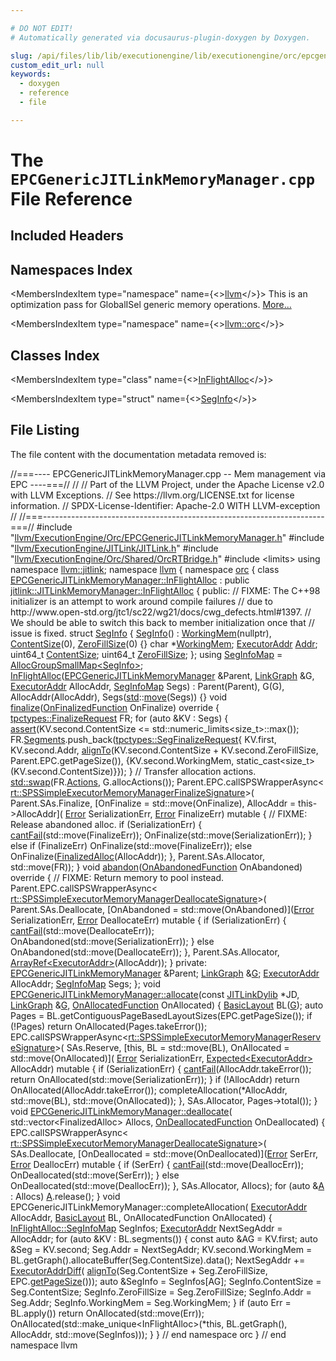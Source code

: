 ```yaml
---

# DO NOT EDIT!
# Automatically generated via docusaurus-plugin-doxygen by Doxygen.

slug: /api/files/lib/lib/executionengine/lib/executionengine/orc/epcgenericjitlinkmemorymanager-cpp
custom_edit_url: null
keywords:
  - doxygen
  - reference
  - file

---
```





# The `EPCGenericJITLinkMemoryManager.cpp` File Reference

<DoxygenPage pluginConfig={pluginConfig}>



## Included Headers

<IncludesList>
<IncludesListItem
  filePath="llvm/ExecutionEngine/Orc/EPCGenericJITLinkMemoryManager.h"
  permalink="/docs/api/files/include/include/llvm/include/llvm/executionengine/include/llvm/executionengine/orc/epcgenericjitlinkmemorymanager-h"
  isLocal="true" />
<IncludesListItem
  filePath="llvm/ExecutionEngine/JITLink/JITLink.h"
  permalink="/docs/api/files/include/include/llvm/include/llvm/executionengine/include/llvm/executionengine/jitlink/jitlink-h"
  isLocal="true" />
<IncludesListItem
  filePath="llvm/ExecutionEngine/Orc/Shared/OrcRTBridge.h"
  permalink="/docs/api/files/include/include/llvm/include/llvm/executionengine/include/llvm/executionengine/orc/include/llvm/executionengine/orc/shared/orcrtbridge-h"
  isLocal="true" />
<IncludesListItem
  filePath="limits"
  permalink=""
  isLocal="false" />
</IncludesList>

## Namespaces Index

<MembersIndex>

<MembersIndexItem
  type="namespace"
  name={<><a href="/docs/api/namespaces/llvm">llvm</a></>}>
This is an optimization pass for GlobalISel generic memory operations. <a href="/docs/api/namespaces/llvm/#details">More...</a>
</MembersIndexItem>

<MembersIndexItem
  type="namespace"
  name={<><a href="/docs/api/namespaces/llvm/orc">llvm::orc</a></>}>
</MembersIndexItem>

</MembersIndex>

## Classes Index

<MembersIndex>

<MembersIndexItem
  type="class"
  name={<><a href="/docs/api/classes/llvm/orc/epcgenericjitlinkmemorymanager/inflightalloc">InFlightAlloc</a></>}>
</MembersIndexItem>

<MembersIndexItem
  type="struct"
  name={<><a href="/docs/api/structs/llvm/orc/epcgenericjitlinkmemorymanager/inflightalloc/seginfo">SegInfo</a></>}>
</MembersIndexItem>

</MembersIndex>


## File Listing

The file content with the documentation metadata removed is:

<ProgramListing>

<Link id="l00001" /><CodeLine lineNumber="1"><Highlight kind="comment">//===---- EPCGenericJITLinkMemoryManager.cpp -- Mem management via EPC ----===//</Highlight><Highlight kind="normal"></Highlight></CodeLine>
<Link id="l00002" /><CodeLine lineNumber="2"><Highlight kind="normal"></Highlight><Highlight kind="comment">//</Highlight><Highlight kind="normal"></Highlight></CodeLine>
<Link id="l00003" /><CodeLine lineNumber="3"><Highlight kind="normal"></Highlight><Highlight kind="comment">// Part of the LLVM Project, under the Apache License v2.0 with LLVM Exceptions.</Highlight><Highlight kind="normal"></Highlight></CodeLine>
<Link id="l00004" /><CodeLine lineNumber="4"><Highlight kind="normal"></Highlight><Highlight kind="comment">// See https://llvm.org/LICENSE.txt for license information.</Highlight><Highlight kind="normal"></Highlight></CodeLine>
<Link id="l00005" /><CodeLine lineNumber="5"><Highlight kind="normal"></Highlight><Highlight kind="comment">// SPDX-License-Identifier: Apache-2.0 WITH LLVM-exception</Highlight><Highlight kind="normal"></Highlight></CodeLine>
<Link id="l00006" /><CodeLine lineNumber="6"><Highlight kind="normal"></Highlight><Highlight kind="comment">//</Highlight><Highlight kind="normal"></Highlight></CodeLine>
<Link id="l00007" /><CodeLine lineNumber="7"><Highlight kind="normal"></Highlight><Highlight kind="comment">//===----------------------------------------------------------------------===//</Highlight><Highlight kind="normal"></Highlight></CodeLine>
<Link id="l00008" /><CodeLine lineNumber="8"><Highlight kind="normal"></Highlight></CodeLine>
<Link id="l00009" /><CodeLine lineNumber="9"><Highlight kind="normal"></Highlight><Highlight kind="preprocessor">#include &quot;<a href="/docs/api/files/include/include/llvm/include/llvm/executionengine/include/llvm/executionengine/orc/epcgenericjitlinkmemorymanager-h">llvm/ExecutionEngine/Orc/EPCGenericJITLinkMemoryManager.h</a>&quot;</Highlight><Highlight kind="normal"></Highlight></CodeLine>
<Link id="l00010" /><CodeLine lineNumber="10"><Highlight kind="normal"></Highlight></CodeLine>
<Link id="l00011" /><CodeLine lineNumber="11"><Highlight kind="normal"></Highlight><Highlight kind="preprocessor">#include &quot;<a href="/docs/api/files/include/include/llvm/include/llvm/executionengine/include/llvm/executionengine/jitlink/jitlink-h">llvm/ExecutionEngine/JITLink/JITLink.h</a>&quot;</Highlight><Highlight kind="normal"></Highlight></CodeLine>
<Link id="l00012" /><CodeLine lineNumber="12"><Highlight kind="normal"></Highlight><Highlight kind="preprocessor">#include &quot;<a href="/docs/api/files/include/include/llvm/include/llvm/executionengine/include/llvm/executionengine/orc/include/llvm/executionengine/orc/shared/orcrtbridge-h">llvm/ExecutionEngine/Orc/Shared/OrcRTBridge.h</a>&quot;</Highlight><Highlight kind="normal"></Highlight></CodeLine>
<Link id="l00013" /><CodeLine lineNumber="13"><Highlight kind="normal"></Highlight></CodeLine>
<Link id="l00014" /><CodeLine lineNumber="14"><Highlight kind="normal"></Highlight><Highlight kind="preprocessor">#include &lt;limits&gt;</Highlight><Highlight kind="normal"></Highlight></CodeLine>
<Link id="l00015" /><CodeLine lineNumber="15"><Highlight kind="normal"></Highlight></CodeLine>
<Link id="l00016" /><CodeLine lineNumber="16"><Highlight kind="normal"></Highlight><Highlight kind="keyword">using namespace </Highlight><Highlight kind="normal"><a href="/docs/api/namespaces/llvm/jitlink">llvm::jitlink</a>;</Highlight></CodeLine>
<Link id="l00017" /><CodeLine lineNumber="17"><Highlight kind="normal"></Highlight></CodeLine>
<Link id="l00018" /><CodeLine lineNumber="18"><Highlight kind="normal"></Highlight><Highlight kind="keyword">namespace </Highlight><Highlight kind="normal"><a href="/docs/api/namespaces/llvm">llvm</a> &#123;</Highlight></CodeLine>
<Link id="l00019" /><CodeLine lineNumber="19"><Highlight kind="normal"></Highlight><Highlight kind="keyword">namespace </Highlight><Highlight kind="normal"><a href="/docs/api/namespaces/llvm/orc">orc</a> &#123;</Highlight></CodeLine>
<Link id="l00020" /><CodeLine lineNumber="20"><Highlight kind="normal"></Highlight></CodeLine>
<Link id="l00021" /><CodeLine lineNumber="21" lineLink="/docs/api/classes/llvm/orc/epcgenericjitlinkmemorymanager/inflightalloc"><Highlight kind="normal"></Highlight><Highlight kind="keyword">class </Highlight><Highlight kind="normal"><a href="/docs/api/classes/llvm/orc/epcgenericjitlinkmemorymanager/inflightalloc">EPCGenericJITLinkMemoryManager::InFlightAlloc</a></Highlight></CodeLine>
<Link id="l00022" /><CodeLine lineNumber="22"><Highlight kind="normal">    : </Highlight><Highlight kind="keyword">public</Highlight><Highlight kind="normal"> <a href="/docs/api/classes/llvm/jitlink/jitlinkmemorymanager/inflightalloc">jitlink::JITLinkMemoryManager::InFlightAlloc</a> &#123;</Highlight></CodeLine>
<Link id="l00023" /><CodeLine lineNumber="23"><Highlight kind="normal"></Highlight><Highlight kind="keyword">public</Highlight><Highlight kind="normal">:</Highlight></CodeLine>
<Link id="l00024" /><CodeLine lineNumber="24"><Highlight kind="normal"></Highlight></CodeLine>
<Link id="l00025" /><CodeLine lineNumber="25"><Highlight kind="normal">  </Highlight><Highlight kind="comment">// FIXME: The C++98 initializer is an attempt to work around compile failures</Highlight><Highlight kind="normal"></Highlight></CodeLine>
<Link id="l00026" /><CodeLine lineNumber="26"><Highlight kind="normal">  </Highlight><Highlight kind="comment">// due to http://www.open-std.org/jtc1/sc22/wg21/docs/cwg&#95;defects.html#1397.</Highlight><Highlight kind="normal"></Highlight></CodeLine>
<Link id="l00027" /><CodeLine lineNumber="27"><Highlight kind="normal">  </Highlight><Highlight kind="comment">// We should be able to switch this back to member initialization once that</Highlight><Highlight kind="normal"></Highlight></CodeLine>
<Link id="l00028" /><CodeLine lineNumber="28"><Highlight kind="normal">  </Highlight><Highlight kind="comment">// issue is fixed.</Highlight><Highlight kind="normal"></Highlight></CodeLine>
<Link id="l00029" /><CodeLine lineNumber="29" lineLink="/docs/api/structs/llvm/orc/epcgenericjitlinkmemorymanager/inflightalloc/seginfo"><Highlight kind="normal">  </Highlight><Highlight kind="keyword">struct </Highlight><Highlight kind="normal"><a href="/docs/api/structs/llvm/orc/epcgenericjitlinkmemorymanager/inflightalloc/seginfo/#a0519865b3fe78ccc4764504b07b33f30">SegInfo</a> &#123;</Highlight></CodeLine>
<Link id="l00030" /><CodeLine lineNumber="30" lineLink="/docs/api/structs/llvm/orc/epcgenericjitlinkmemorymanager/inflightalloc/seginfo/#a0519865b3fe78ccc4764504b07b33f30"><Highlight kind="normal">    <a href="/docs/api/structs/llvm/orc/epcgenericjitlinkmemorymanager/inflightalloc/seginfo/#a0519865b3fe78ccc4764504b07b33f30">SegInfo</a>() : <a href="/docs/api/structs/llvm/orc/epcgenericjitlinkmemorymanager/inflightalloc/seginfo/#ae72af53ce40319cdc990fd5fd54f021e">WorkingMem</a>(nullptr), <a href="/docs/api/structs/llvm/orc/epcgenericjitlinkmemorymanager/inflightalloc/seginfo/#aeb9f91ed2f09e4769c1114184a3aae2e">ContentSize</a>(0), <a href="/docs/api/structs/llvm/orc/epcgenericjitlinkmemorymanager/inflightalloc/seginfo/#a9cb82d61f825c7acc30a94a077c7a41b">ZeroFillSize</a>(0) &#123;&#125;</Highlight></CodeLine>
<Link id="l00031" /><CodeLine lineNumber="31"><Highlight kind="normal"></Highlight></CodeLine>
<Link id="l00032" /><CodeLine lineNumber="32" lineLink="/docs/api/structs/llvm/orc/epcgenericjitlinkmemorymanager/inflightalloc/seginfo/#ae72af53ce40319cdc990fd5fd54f021e"><Highlight kind="normal">    </Highlight><Highlight kind="keywordtype">char</Highlight><Highlight kind="normal"> &#42;<a href="/docs/api/structs/llvm/orc/epcgenericjitlinkmemorymanager/inflightalloc/seginfo/#ae72af53ce40319cdc990fd5fd54f021e">WorkingMem</a>;</Highlight></CodeLine>
<Link id="l00033" /><CodeLine lineNumber="33" lineLink="/docs/api/structs/llvm/orc/epcgenericjitlinkmemorymanager/inflightalloc/seginfo/#a41a7f0427280dd35b8f165dca32a05f6"><Highlight kind="normal">    <a href="/docs/api/classes/llvm/orc/executoraddr">ExecutorAddr</a> <a href="/docs/api/structs/llvm/orc/epcgenericjitlinkmemorymanager/inflightalloc/seginfo/#a41a7f0427280dd35b8f165dca32a05f6">Addr</a>;</Highlight></CodeLine>
<Link id="l00034" /><CodeLine lineNumber="34" lineLink="/docs/api/structs/llvm/orc/epcgenericjitlinkmemorymanager/inflightalloc/seginfo/#aeb9f91ed2f09e4769c1114184a3aae2e"><Highlight kind="normal">    uint64&#95;t <a href="/docs/api/structs/llvm/orc/epcgenericjitlinkmemorymanager/inflightalloc/seginfo/#aeb9f91ed2f09e4769c1114184a3aae2e">ContentSize</a>;</Highlight></CodeLine>
<Link id="l00035" /><CodeLine lineNumber="35" lineLink="/docs/api/structs/llvm/orc/epcgenericjitlinkmemorymanager/inflightalloc/seginfo/#a9cb82d61f825c7acc30a94a077c7a41b"><Highlight kind="normal">    uint64&#95;t <a href="/docs/api/structs/llvm/orc/epcgenericjitlinkmemorymanager/inflightalloc/seginfo/#a9cb82d61f825c7acc30a94a077c7a41b">ZeroFillSize</a>;</Highlight></CodeLine>
<Link id="l00036" /><CodeLine lineNumber="36"><Highlight kind="normal">  &#125;;</Highlight></CodeLine>
<Link id="l00037" /><CodeLine lineNumber="37"><Highlight kind="normal"></Highlight></CodeLine>
<Link id="l00038" /><CodeLine lineNumber="38" lineLink="/docs/api/classes/llvm/orc/epcgenericjitlinkmemorymanager/inflightalloc/#ad4eedec461fdf091ffa68dd803bf6cc3"><Highlight kind="normal">  </Highlight><Highlight kind="keyword">using </Highlight><Highlight kind="normal"><a href="/docs/api/classes/llvm/orc/epcgenericjitlinkmemorymanager/inflightalloc/#ad4eedec461fdf091ffa68dd803bf6cc3">SegInfoMap</a> = <a href="/docs/api/classes/llvm/orc/allocgroupsmallmap">AllocGroupSmallMap&lt;SegInfo&gt;</a>;</Highlight></CodeLine>
<Link id="l00039" /><CodeLine lineNumber="39"><Highlight kind="normal"></Highlight></CodeLine>
<Link id="l00040" /><CodeLine lineNumber="40" lineLink="/docs/api/classes/llvm/orc/epcgenericjitlinkmemorymanager/inflightalloc/#a6f99cffd10c253ae6ce5da12de53383a"><Highlight kind="normal">  <a href="/docs/api/classes/llvm/orc/epcgenericjitlinkmemorymanager/inflightalloc/#a6f99cffd10c253ae6ce5da12de53383a">InFlightAlloc</a>(<a href="/docs/api/classes/llvm/orc/epcgenericjitlinkmemorymanager/#a802082bc67d1af66487f8e6feae2334f">EPCGenericJITLinkMemoryManager</a> &amp;Parent, <a href="/docs/api/classes/llvm/jitlink/linkgraph">LinkGraph</a> &amp;G,</Highlight></CodeLine>
<Link id="l00041" /><CodeLine lineNumber="41"><Highlight kind="normal">                <a href="/docs/api/classes/llvm/orc/executoraddr">ExecutorAddr</a> AllocAddr, <a href="/docs/api/classes/llvm/orc/epcgenericjitlinkmemorymanager/inflightalloc/#ad4eedec461fdf091ffa68dd803bf6cc3">SegInfoMap</a> Segs)</Highlight></CodeLine>
<Link id="l00042" /><CodeLine lineNumber="42"><Highlight kind="normal">      : Parent(Parent), G(G), AllocAddr(AllocAddr), Segs(<a href="/docs/api/namespaces/std">std</a>::<a href="/docs/api/namespaces/llvm/#abfc9c7ecf70f66901e439f7c04ef3dbb">move</a>(Segs)) &#123;&#125;</Highlight></CodeLine>
<Link id="l00043" /><CodeLine lineNumber="43"><Highlight kind="normal"></Highlight></CodeLine>
<Link id="l00044" /><CodeLine lineNumber="44" lineLink="/docs/api/classes/llvm/orc/epcgenericjitlinkmemorymanager/inflightalloc/#a00e3aa5ba4f76b3dc2a0c9bd4077ab11"><Highlight kind="normal">  </Highlight><Highlight kind="keywordtype">void</Highlight><Highlight kind="normal"> <a href="/docs/api/classes/llvm/orc/epcgenericjitlinkmemorymanager/inflightalloc/#a00e3aa5ba4f76b3dc2a0c9bd4077ab11">finalize</a>(<a href="/docs/api/classes/llvm/jitlink/jitlinkmemorymanager/inflightalloc/#a9f4c74c3c51697683582571ffc39d987">OnFinalizedFunction</a> OnFinalize)</Highlight><Highlight kind="keyword"> override </Highlight><Highlight kind="normal">&#123;</Highlight></CodeLine>
<Link id="l00045" /><CodeLine lineNumber="45"><Highlight kind="normal">    <a href="/docs/api/structs/llvm/orc/tpctypes/finalizerequest">tpctypes::FinalizeRequest</a> FR;</Highlight></CodeLine>
<Link id="l00046" /><CodeLine lineNumber="46"><Highlight kind="normal">    </Highlight><Highlight kind="keywordflow">for</Highlight><Highlight kind="normal"> (</Highlight><Highlight kind="keyword">auto</Highlight><Highlight kind="normal"> &amp;KV : Segs) &#123;</Highlight></CodeLine>
<Link id="l00047" /><CodeLine lineNumber="47"><Highlight kind="normal">      <a href="/docs/api/files/lib/lib/target/lib/target/amdgpu/silowercontrolflow-cpp/#a4868c5d81c5ccc98c47aeab6244346a0">assert</a>(KV.second.ContentSize &lt;= std::numeric&#95;limits&lt;size&#95;t&gt;::max());</Highlight></CodeLine>
<Link id="l00048" /><CodeLine lineNumber="48"><Highlight kind="normal">      FR.<a href="/docs/api/structs/llvm/orc/tpctypes/finalizerequest/#aa7cb8653a6dc958e3aaf84d92fc08b69">Segments</a>.push&#95;back(<a href="/docs/api/structs/llvm/orc/tpctypes/segfinalizerequest">tpctypes::SegFinalizeRequest</a>&#123;</Highlight></CodeLine>
<Link id="l00049" /><CodeLine lineNumber="49"><Highlight kind="normal">          KV.first,</Highlight></CodeLine>
<Link id="l00050" /><CodeLine lineNumber="50"><Highlight kind="normal">          KV.second.Addr,</Highlight></CodeLine>
<Link id="l00051" /><CodeLine lineNumber="51"><Highlight kind="normal">          <a href="/docs/api/namespaces/llvm/#ab102f0f12dd38aeea5906b1d80c792ff">alignTo</a>(KV.second.ContentSize + KV.second.ZeroFillSize,</Highlight></CodeLine>
<Link id="l00052" /><CodeLine lineNumber="52"><Highlight kind="normal">                  Parent.EPC.getPageSize()),</Highlight></CodeLine>
<Link id="l00053" /><CodeLine lineNumber="53"><Highlight kind="normal">          &#123;KV.second.WorkingMem, </Highlight><Highlight kind="keyword">static&#95;cast&lt;</Highlight><Highlight kind="keywordtype">size&#95;t</Highlight><Highlight kind="keyword">&gt;</Highlight><Highlight kind="normal">(KV.second.ContentSize)&#125;&#125;);</Highlight></CodeLine>
<Link id="l00054" /><CodeLine lineNumber="54"><Highlight kind="normal">    &#125;</Highlight></CodeLine>
<Link id="l00055" /><CodeLine lineNumber="55"><Highlight kind="normal"></Highlight></CodeLine>
<Link id="l00056" /><CodeLine lineNumber="56"><Highlight kind="normal">    </Highlight><Highlight kind="comment">// Transfer allocation actions.</Highlight><Highlight kind="normal"></Highlight></CodeLine>
<Link id="l00057" /><CodeLine lineNumber="57"><Highlight kind="normal">    <a href="/docs/api/namespaces/std/#ab8424022895aee3e366fb9a32f2883cb">std::swap</a>(FR.<a href="/docs/api/structs/llvm/orc/tpctypes/finalizerequest/#aa85c28825544c150ba63349d9c0cb7ce">Actions</a>, G.allocActions());</Highlight></CodeLine>
<Link id="l00058" /><CodeLine lineNumber="58"><Highlight kind="normal"></Highlight></CodeLine>
<Link id="l00059" /><CodeLine lineNumber="59"><Highlight kind="normal">    Parent.EPC.callSPSWrapperAsync&lt;</Highlight></CodeLine>
<Link id="l00060" /><CodeLine lineNumber="60"><Highlight kind="normal">        <a href="/docs/api/namespaces/llvm/orc/rt/#a748877e70deb4d5cfba84c82ae219701">rt::SPSSimpleExecutorMemoryManagerFinalizeSignature</a>&gt;(</Highlight></CodeLine>
<Link id="l00061" /><CodeLine lineNumber="61"><Highlight kind="normal">        Parent.SAs.Finalize,</Highlight></CodeLine>
<Link id="l00062" /><CodeLine lineNumber="62"><Highlight kind="normal">        &#91;OnFinalize = std::move(OnFinalize), AllocAddr = this-&gt;AllocAddr&#93;(</Highlight></CodeLine>
<Link id="l00063" /><CodeLine lineNumber="63"><Highlight kind="normal">            <a href="/docs/api/classes/llvm/error">Error</a> SerializationErr, <a href="/docs/api/classes/llvm/error">Error</a> FinalizeErr) </Highlight><Highlight kind="keyword">mutable</Highlight><Highlight kind="normal"> &#123;</Highlight></CodeLine>
<Link id="l00064" /><CodeLine lineNumber="64"><Highlight kind="normal">          </Highlight><Highlight kind="comment">// FIXME: Release abandoned alloc.</Highlight><Highlight kind="normal"></Highlight></CodeLine>
<Link id="l00065" /><CodeLine lineNumber="65"><Highlight kind="normal">          </Highlight><Highlight kind="keywordflow">if</Highlight><Highlight kind="normal"> (SerializationErr) &#123;</Highlight></CodeLine>
<Link id="l00066" /><CodeLine lineNumber="66"><Highlight kind="normal">            <a href="/docs/api/namespaces/llvm/#aa1e1474f15df639f0d874b21f15666f7">cantFail</a>(std::move(FinalizeErr));</Highlight></CodeLine>
<Link id="l00067" /><CodeLine lineNumber="67"><Highlight kind="normal">            OnFinalize(std::move(SerializationErr));</Highlight></CodeLine>
<Link id="l00068" /><CodeLine lineNumber="68"><Highlight kind="normal">          &#125; </Highlight><Highlight kind="keywordflow">else</Highlight><Highlight kind="normal"> </Highlight><Highlight kind="keywordflow">if</Highlight><Highlight kind="normal"> (FinalizeErr)</Highlight></CodeLine>
<Link id="l00069" /><CodeLine lineNumber="69"><Highlight kind="normal">            OnFinalize(std::move(FinalizeErr));</Highlight></CodeLine>
<Link id="l00070" /><CodeLine lineNumber="70"><Highlight kind="normal">          </Highlight><Highlight kind="keywordflow">else</Highlight><Highlight kind="normal"></Highlight></CodeLine>
<Link id="l00071" /><CodeLine lineNumber="71"><Highlight kind="normal">            OnFinalize(<a href="/docs/api/classes/llvm/jitlink/jitlinkmemorymanager/finalizedalloc">FinalizedAlloc</a>(AllocAddr));</Highlight></CodeLine>
<Link id="l00072" /><CodeLine lineNumber="72"><Highlight kind="normal">        &#125;,</Highlight></CodeLine>
<Link id="l00073" /><CodeLine lineNumber="73"><Highlight kind="normal">        Parent.SAs.Allocator, std::move(FR));</Highlight></CodeLine>
<Link id="l00074" /><CodeLine lineNumber="74"><Highlight kind="normal">  &#125;</Highlight></CodeLine>
<Link id="l00075" /><CodeLine lineNumber="75"><Highlight kind="normal"></Highlight></CodeLine>
<Link id="l00076" /><CodeLine lineNumber="76" lineLink="/docs/api/classes/llvm/orc/epcgenericjitlinkmemorymanager/inflightalloc/#a6be2c182f59edfb11705bcb46a6cc1da"><Highlight kind="normal">  </Highlight><Highlight kind="keywordtype">void</Highlight><Highlight kind="normal"> <a href="/docs/api/classes/llvm/orc/epcgenericjitlinkmemorymanager/inflightalloc/#a6be2c182f59edfb11705bcb46a6cc1da">abandon</a>(<a href="/docs/api/classes/llvm/jitlink/jitlinkmemorymanager/inflightalloc/#a4f3c1cf1871e9e99843174f7b8992849">OnAbandonedFunction</a> OnAbandoned)</Highlight><Highlight kind="keyword"> override </Highlight><Highlight kind="normal">&#123;</Highlight></CodeLine>
<Link id="l00077" /><CodeLine lineNumber="77"><Highlight kind="normal">    </Highlight><Highlight kind="comment">// FIXME: Return memory to pool instead.</Highlight><Highlight kind="normal"></Highlight></CodeLine>
<Link id="l00078" /><CodeLine lineNumber="78"><Highlight kind="normal">    Parent.EPC.callSPSWrapperAsync&lt;</Highlight></CodeLine>
<Link id="l00079" /><CodeLine lineNumber="79"><Highlight kind="normal">        <a href="/docs/api/namespaces/llvm/orc/rt/#afbeca9ac4a6c6710667297da29cc62c4">rt::SPSSimpleExecutorMemoryManagerDeallocateSignature</a>&gt;(</Highlight></CodeLine>
<Link id="l00080" /><CodeLine lineNumber="80"><Highlight kind="normal">        Parent.SAs.Deallocate,</Highlight></CodeLine>
<Link id="l00081" /><CodeLine lineNumber="81"><Highlight kind="normal">        &#91;OnAbandoned = std::move(OnAbandoned)&#93;(<a href="/docs/api/classes/llvm/error">Error</a> SerializationErr,</Highlight></CodeLine>
<Link id="l00082" /><CodeLine lineNumber="82"><Highlight kind="normal">                                               <a href="/docs/api/classes/llvm/error">Error</a> DeallocateErr) </Highlight><Highlight kind="keyword">mutable</Highlight><Highlight kind="normal"> &#123;</Highlight></CodeLine>
<Link id="l00083" /><CodeLine lineNumber="83"><Highlight kind="normal">          </Highlight><Highlight kind="keywordflow">if</Highlight><Highlight kind="normal"> (SerializationErr) &#123;</Highlight></CodeLine>
<Link id="l00084" /><CodeLine lineNumber="84"><Highlight kind="normal">            <a href="/docs/api/namespaces/llvm/#aa1e1474f15df639f0d874b21f15666f7">cantFail</a>(std::move(DeallocateErr));</Highlight></CodeLine>
<Link id="l00085" /><CodeLine lineNumber="85"><Highlight kind="normal">            OnAbandoned(std::move(SerializationErr));</Highlight></CodeLine>
<Link id="l00086" /><CodeLine lineNumber="86"><Highlight kind="normal">          &#125; </Highlight><Highlight kind="keywordflow">else</Highlight><Highlight kind="normal"></Highlight></CodeLine>
<Link id="l00087" /><CodeLine lineNumber="87"><Highlight kind="normal">            OnAbandoned(std::move(DeallocateErr));</Highlight></CodeLine>
<Link id="l00088" /><CodeLine lineNumber="88"><Highlight kind="normal">        &#125;,</Highlight></CodeLine>
<Link id="l00089" /><CodeLine lineNumber="89"><Highlight kind="normal">        Parent.SAs.Allocator, <a href="/docs/api/namespaces/llvm/#ab9c6b351507d3c0730f4290919d43a12">ArrayRef&lt;ExecutorAddr&gt;</a>(AllocAddr));</Highlight></CodeLine>
<Link id="l00090" /><CodeLine lineNumber="90"><Highlight kind="normal">  &#125;</Highlight></CodeLine>
<Link id="l00091" /><CodeLine lineNumber="91"><Highlight kind="normal"></Highlight></CodeLine>
<Link id="l00092" /><CodeLine lineNumber="92"><Highlight kind="normal"></Highlight><Highlight kind="keyword">private</Highlight><Highlight kind="normal">:</Highlight></CodeLine>
<Link id="l00093" /><CodeLine lineNumber="93"><Highlight kind="normal">  <a href="/docs/api/classes/llvm/orc/epcgenericjitlinkmemorymanager/#a802082bc67d1af66487f8e6feae2334f">EPCGenericJITLinkMemoryManager</a> &amp;Parent;</Highlight></CodeLine>
<Link id="l00094" /><CodeLine lineNumber="94"><Highlight kind="normal">  <a href="/docs/api/classes/llvm/jitlink/linkgraph">LinkGraph</a> &amp;<a href="/docs/api/files/lib/lib/support/md5-cpp/#ad96b7cf3182ce2ba85e5a7a93b12c441">G</a>;</Highlight></CodeLine>
<Link id="l00095" /><CodeLine lineNumber="95"><Highlight kind="normal">  <a href="/docs/api/classes/llvm/orc/executoraddr">ExecutorAddr</a> AllocAddr;</Highlight></CodeLine>
<Link id="l00096" /><CodeLine lineNumber="96"><Highlight kind="normal">  <a href="/docs/api/classes/llvm/orc/epcgenericjitlinkmemorymanager/inflightalloc/#ad4eedec461fdf091ffa68dd803bf6cc3">SegInfoMap</a> Segs;</Highlight></CodeLine>
<Link id="l00097" /><CodeLine lineNumber="97"><Highlight kind="normal">&#125;;</Highlight></CodeLine>
<Link id="l00098" /><CodeLine lineNumber="98"><Highlight kind="normal"></Highlight></CodeLine>
<Link id="l00099" /><CodeLine lineNumber="99" lineLink="/docs/api/classes/llvm/orc/epcgenericjitlinkmemorymanager/#a78faafd56c5a0f566519e357c5c585b2"><Highlight kind="normal"></Highlight><Highlight kind="keywordtype">void</Highlight><Highlight kind="normal"> <a href="/docs/api/classes/llvm/orc/epcgenericjitlinkmemorymanager/#a78faafd56c5a0f566519e357c5c585b2">EPCGenericJITLinkMemoryManager::allocate</a>(</Highlight><Highlight kind="keyword">const</Highlight><Highlight kind="normal"> <a href="/docs/api/classes/llvm/jitlink/jitlinkdylib">JITLinkDylib</a> &#42;JD,</Highlight></CodeLine>
<Link id="l00100" /><CodeLine lineNumber="100"><Highlight kind="normal">                                              <a href="/docs/api/classes/llvm/jitlink/linkgraph">LinkGraph</a> &amp;<a href="/docs/api/files/lib/lib/support/md5-cpp/#ad96b7cf3182ce2ba85e5a7a93b12c441">G</a>,</Highlight></CodeLine>
<Link id="l00101" /><CodeLine lineNumber="101"><Highlight kind="normal">                                              <a href="/docs/api/classes/llvm/jitlink/jitlinkmemorymanager/#a80d1ed0619748c7b87067a81109943bd">OnAllocatedFunction</a> OnAllocated) &#123;</Highlight></CodeLine>
<Link id="l00102" /><CodeLine lineNumber="102"><Highlight kind="normal">  <a href="/docs/api/classes/llvm/jitlink/basiclayout">BasicLayout</a> BL(<a href="/docs/api/files/lib/lib/support/md5-cpp/#ad96b7cf3182ce2ba85e5a7a93b12c441">G</a>);</Highlight></CodeLine>
<Link id="l00103" /><CodeLine lineNumber="103"><Highlight kind="normal"></Highlight></CodeLine>
<Link id="l00104" /><CodeLine lineNumber="104"><Highlight kind="normal">  </Highlight><Highlight kind="keyword">auto</Highlight><Highlight kind="normal"> Pages = BL.getContiguousPageBasedLayoutSizes(EPC.getPageSize());</Highlight></CodeLine>
<Link id="l00105" /><CodeLine lineNumber="105"><Highlight kind="normal">  </Highlight><Highlight kind="keywordflow">if</Highlight><Highlight kind="normal"> (!Pages)</Highlight></CodeLine>
<Link id="l00106" /><CodeLine lineNumber="106"><Highlight kind="normal">    </Highlight><Highlight kind="keywordflow">return</Highlight><Highlight kind="normal"> OnAllocated(Pages.takeError());</Highlight></CodeLine>
<Link id="l00107" /><CodeLine lineNumber="107"><Highlight kind="normal"></Highlight></CodeLine>
<Link id="l00108" /><CodeLine lineNumber="108"><Highlight kind="normal">  EPC.callSPSWrapperAsync&lt;<a href="/docs/api/namespaces/llvm/orc/rt/#a050da764894bd3ab4db31952c8982c39">rt::SPSSimpleExecutorMemoryManagerReserveSignature</a>&gt;(</Highlight></CodeLine>
<Link id="l00109" /><CodeLine lineNumber="109"><Highlight kind="normal">      SAs.Reserve,</Highlight></CodeLine>
<Link id="l00110" /><CodeLine lineNumber="110"><Highlight kind="normal">      &#91;</Highlight><Highlight kind="keyword">this</Highlight><Highlight kind="normal">, BL = std::move(BL), OnAllocated = std::move(OnAllocated)&#93;(</Highlight></CodeLine>
<Link id="l00111" /><CodeLine lineNumber="111"><Highlight kind="normal">          <a href="/docs/api/classes/llvm/error">Error</a> SerializationErr, <a href="/docs/api/classes/llvm/expected">Expected&lt;ExecutorAddr&gt;</a> AllocAddr) </Highlight><Highlight kind="keyword">mutable</Highlight><Highlight kind="normal"> &#123;</Highlight></CodeLine>
<Link id="l00112" /><CodeLine lineNumber="112"><Highlight kind="normal">        </Highlight><Highlight kind="keywordflow">if</Highlight><Highlight kind="normal"> (SerializationErr) &#123;</Highlight></CodeLine>
<Link id="l00113" /><CodeLine lineNumber="113"><Highlight kind="normal">          <a href="/docs/api/namespaces/llvm/#aa1e1474f15df639f0d874b21f15666f7">cantFail</a>(AllocAddr.takeError());</Highlight></CodeLine>
<Link id="l00114" /><CodeLine lineNumber="114"><Highlight kind="normal">          </Highlight><Highlight kind="keywordflow">return</Highlight><Highlight kind="normal"> OnAllocated(std::move(SerializationErr));</Highlight></CodeLine>
<Link id="l00115" /><CodeLine lineNumber="115"><Highlight kind="normal">        &#125;</Highlight></CodeLine>
<Link id="l00116" /><CodeLine lineNumber="116"><Highlight kind="normal">        </Highlight><Highlight kind="keywordflow">if</Highlight><Highlight kind="normal"> (!AllocAddr)</Highlight></CodeLine>
<Link id="l00117" /><CodeLine lineNumber="117"><Highlight kind="normal">          </Highlight><Highlight kind="keywordflow">return</Highlight><Highlight kind="normal"> OnAllocated(AllocAddr.takeError());</Highlight></CodeLine>
<Link id="l00118" /><CodeLine lineNumber="118"><Highlight kind="normal"></Highlight></CodeLine>
<Link id="l00119" /><CodeLine lineNumber="119"><Highlight kind="normal">        completeAllocation(&#42;AllocAddr, std::move(BL), std::move(OnAllocated));</Highlight></CodeLine>
<Link id="l00120" /><CodeLine lineNumber="120"><Highlight kind="normal">      &#125;,</Highlight></CodeLine>
<Link id="l00121" /><CodeLine lineNumber="121"><Highlight kind="normal">      SAs.Allocator, Pages-&gt;total());</Highlight></CodeLine>
<Link id="l00122" /><CodeLine lineNumber="122"><Highlight kind="normal">&#125;</Highlight></CodeLine>
<Link id="l00123" /><CodeLine lineNumber="123"><Highlight kind="normal"></Highlight></CodeLine>
<Link id="l00124" /><CodeLine lineNumber="124" lineLink="/docs/api/classes/llvm/orc/epcgenericjitlinkmemorymanager/#a379e638ec80c39dbc014d5032b959ff6"><Highlight kind="normal"></Highlight><Highlight kind="keywordtype">void</Highlight><Highlight kind="normal"> <a href="/docs/api/classes/llvm/orc/epcgenericjitlinkmemorymanager/#a379e638ec80c39dbc014d5032b959ff6">EPCGenericJITLinkMemoryManager::deallocate</a>(</Highlight></CodeLine>
<Link id="l00125" /><CodeLine lineNumber="125"><Highlight kind="normal">    std::vector&lt;FinalizedAlloc&gt; Allocs, <a href="/docs/api/classes/llvm/jitlink/jitlinkmemorymanager/#a8891e6f8e95eeb639c2b15036283bab1">OnDeallocatedFunction</a> OnDeallocated) &#123;</Highlight></CodeLine>
<Link id="l00126" /><CodeLine lineNumber="126"><Highlight kind="normal">  EPC.callSPSWrapperAsync&lt;</Highlight></CodeLine>
<Link id="l00127" /><CodeLine lineNumber="127"><Highlight kind="normal">      <a href="/docs/api/namespaces/llvm/orc/rt/#afbeca9ac4a6c6710667297da29cc62c4">rt::SPSSimpleExecutorMemoryManagerDeallocateSignature</a>&gt;(</Highlight></CodeLine>
<Link id="l00128" /><CodeLine lineNumber="128"><Highlight kind="normal">      SAs.Deallocate,</Highlight></CodeLine>
<Link id="l00129" /><CodeLine lineNumber="129"><Highlight kind="normal">      &#91;OnDeallocated = std::move(OnDeallocated)&#93;(<a href="/docs/api/classes/llvm/error">Error</a> SerErr,</Highlight></CodeLine>
<Link id="l00130" /><CodeLine lineNumber="130"><Highlight kind="normal">                                                 <a href="/docs/api/classes/llvm/error">Error</a> DeallocErr) </Highlight><Highlight kind="keyword">mutable</Highlight><Highlight kind="normal"> &#123;</Highlight></CodeLine>
<Link id="l00131" /><CodeLine lineNumber="131"><Highlight kind="normal">        </Highlight><Highlight kind="keywordflow">if</Highlight><Highlight kind="normal"> (SerErr) &#123;</Highlight></CodeLine>
<Link id="l00132" /><CodeLine lineNumber="132"><Highlight kind="normal">          <a href="/docs/api/namespaces/llvm/#aa1e1474f15df639f0d874b21f15666f7">cantFail</a>(std::move(DeallocErr));</Highlight></CodeLine>
<Link id="l00133" /><CodeLine lineNumber="133"><Highlight kind="normal">          OnDeallocated(std::move(SerErr));</Highlight></CodeLine>
<Link id="l00134" /><CodeLine lineNumber="134"><Highlight kind="normal">        &#125; </Highlight><Highlight kind="keywordflow">else</Highlight><Highlight kind="normal"></Highlight></CodeLine>
<Link id="l00135" /><CodeLine lineNumber="135"><Highlight kind="normal">          OnDeallocated(std::move(DeallocErr));</Highlight></CodeLine>
<Link id="l00136" /><CodeLine lineNumber="136"><Highlight kind="normal">      &#125;,</Highlight></CodeLine>
<Link id="l00137" /><CodeLine lineNumber="137"><Highlight kind="normal">      SAs.Allocator, Allocs);</Highlight></CodeLine>
<Link id="l00138" /><CodeLine lineNumber="138"><Highlight kind="normal">  </Highlight><Highlight kind="keywordflow">for</Highlight><Highlight kind="normal"> (</Highlight><Highlight kind="keyword">auto</Highlight><Highlight kind="normal"> &amp;<a href="/docs/api/files/lib/lib/ir/builtingcs-cpp/#a2e38c85003a042421cde1647632d0b72">A</a> : Allocs)</Highlight></CodeLine>
<Link id="l00139" /><CodeLine lineNumber="139"><Highlight kind="normal">    <a href="/docs/api/files/lib/lib/ir/builtingcs-cpp/#a2e38c85003a042421cde1647632d0b72">A</a>.release();</Highlight></CodeLine>
<Link id="l00140" /><CodeLine lineNumber="140"><Highlight kind="normal">&#125;</Highlight></CodeLine>
<Link id="l00141" /><CodeLine lineNumber="141"><Highlight kind="normal"></Highlight></CodeLine>
<Link id="l00142" /><CodeLine lineNumber="142"><Highlight kind="normal"></Highlight><Highlight kind="keywordtype">void</Highlight><Highlight kind="normal"> EPCGenericJITLinkMemoryManager::completeAllocation(</Highlight></CodeLine>
<Link id="l00143" /><CodeLine lineNumber="143"><Highlight kind="normal">    <a href="/docs/api/classes/llvm/orc/executoraddr">ExecutorAddr</a> AllocAddr, <a href="/docs/api/classes/llvm/jitlink/basiclayout">BasicLayout</a> BL, OnAllocatedFunction OnAllocated) &#123;</Highlight></CodeLine>
<Link id="l00144" /><CodeLine lineNumber="144"><Highlight kind="normal"></Highlight></CodeLine>
<Link id="l00145" /><CodeLine lineNumber="145"><Highlight kind="normal">  <a href="/docs/api/classes/llvm/orc/epcgenericjitlinkmemorymanager/inflightalloc/#ad4eedec461fdf091ffa68dd803bf6cc3">InFlightAlloc::SegInfoMap</a> SegInfos;</Highlight></CodeLine>
<Link id="l00146" /><CodeLine lineNumber="146"><Highlight kind="normal"></Highlight></CodeLine>
<Link id="l00147" /><CodeLine lineNumber="147"><Highlight kind="normal">  <a href="/docs/api/classes/llvm/orc/executoraddr">ExecutorAddr</a> NextSegAddr = AllocAddr;</Highlight></CodeLine>
<Link id="l00148" /><CodeLine lineNumber="148"><Highlight kind="normal">  </Highlight><Highlight kind="keywordflow">for</Highlight><Highlight kind="normal"> (</Highlight><Highlight kind="keyword">auto</Highlight><Highlight kind="normal"> &amp;KV : BL.segments()) &#123;</Highlight></CodeLine>
<Link id="l00149" /><CodeLine lineNumber="149"><Highlight kind="normal">    </Highlight><Highlight kind="keyword">const</Highlight><Highlight kind="normal"> </Highlight><Highlight kind="keyword">auto</Highlight><Highlight kind="normal"> &amp;AG = KV.first;</Highlight></CodeLine>
<Link id="l00150" /><CodeLine lineNumber="150"><Highlight kind="normal">    </Highlight><Highlight kind="keyword">auto</Highlight><Highlight kind="normal"> &amp;Seg = KV.second;</Highlight></CodeLine>
<Link id="l00151" /><CodeLine lineNumber="151"><Highlight kind="normal"></Highlight></CodeLine>
<Link id="l00152" /><CodeLine lineNumber="152"><Highlight kind="normal">    Seg.Addr = NextSegAddr;</Highlight></CodeLine>
<Link id="l00153" /><CodeLine lineNumber="153"><Highlight kind="normal">    KV.second.WorkingMem = BL.getGraph().allocateBuffer(Seg.ContentSize).data();</Highlight></CodeLine>
<Link id="l00154" /><CodeLine lineNumber="154"><Highlight kind="normal">    NextSegAddr += <a href="/docs/api/namespaces/llvm/orc/#a59b5f232ad8ec6bf405ddc77c3d6d752">ExecutorAddrDiff</a>(</Highlight></CodeLine>
<Link id="l00155" /><CodeLine lineNumber="155"><Highlight kind="normal">        <a href="/docs/api/namespaces/llvm/#ab102f0f12dd38aeea5906b1d80c792ff">alignTo</a>(Seg.ContentSize + Seg.ZeroFillSize, EPC.<a href="/docs/api/classes/llvm/orc/executorprocesscontrol/#a8827238488b1ce8b05a3054a5bda4c3e">getPageSize</a>()));</Highlight></CodeLine>
<Link id="l00156" /><CodeLine lineNumber="156"><Highlight kind="normal"></Highlight></CodeLine>
<Link id="l00157" /><CodeLine lineNumber="157"><Highlight kind="normal">    </Highlight><Highlight kind="keyword">auto</Highlight><Highlight kind="normal"> &amp;SegInfo = SegInfos&#91;AG&#93;;</Highlight></CodeLine>
<Link id="l00158" /><CodeLine lineNumber="158"><Highlight kind="normal">    SegInfo.ContentSize = Seg.ContentSize;</Highlight></CodeLine>
<Link id="l00159" /><CodeLine lineNumber="159"><Highlight kind="normal">    SegInfo.ZeroFillSize = Seg.ZeroFillSize;</Highlight></CodeLine>
<Link id="l00160" /><CodeLine lineNumber="160"><Highlight kind="normal">    SegInfo.Addr = Seg.Addr;</Highlight></CodeLine>
<Link id="l00161" /><CodeLine lineNumber="161"><Highlight kind="normal">    SegInfo.WorkingMem = Seg.WorkingMem;</Highlight></CodeLine>
<Link id="l00162" /><CodeLine lineNumber="162"><Highlight kind="normal">  &#125;</Highlight></CodeLine>
<Link id="l00163" /><CodeLine lineNumber="163"><Highlight kind="normal"></Highlight></CodeLine>
<Link id="l00164" /><CodeLine lineNumber="164"><Highlight kind="normal">  </Highlight><Highlight kind="keywordflow">if</Highlight><Highlight kind="normal"> (</Highlight><Highlight kind="keyword">auto</Highlight><Highlight kind="normal"> Err = BL.apply())</Highlight></CodeLine>
<Link id="l00165" /><CodeLine lineNumber="165"><Highlight kind="normal">    </Highlight><Highlight kind="keywordflow">return</Highlight><Highlight kind="normal"> OnAllocated(std::move(Err));</Highlight></CodeLine>
<Link id="l00166" /><CodeLine lineNumber="166"><Highlight kind="normal"></Highlight></CodeLine>
<Link id="l00167" /><CodeLine lineNumber="167"><Highlight kind="normal">  OnAllocated(std::make&#95;unique&lt;InFlightAlloc&gt;(&#42;</Highlight><Highlight kind="keyword">this</Highlight><Highlight kind="normal">, BL.getGraph(), AllocAddr,</Highlight></CodeLine>
<Link id="l00168" /><CodeLine lineNumber="168"><Highlight kind="normal">                                              std::move(SegInfos)));</Highlight></CodeLine>
<Link id="l00169" /><CodeLine lineNumber="169"><Highlight kind="normal">&#125;</Highlight></CodeLine>
<Link id="l00170" /><CodeLine lineNumber="170"><Highlight kind="normal"></Highlight></CodeLine>
<Link id="l00171" /><CodeLine lineNumber="171"><Highlight kind="normal">&#125; </Highlight><Highlight kind="comment">// end namespace orc</Highlight><Highlight kind="normal"></Highlight></CodeLine>
<Link id="l00172" /><CodeLine lineNumber="172"><Highlight kind="normal">&#125; </Highlight><Highlight kind="comment">// end namespace llvm</Highlight><Highlight kind="normal"></Highlight></CodeLine>

</ProgramListing>

</DoxygenPage>
